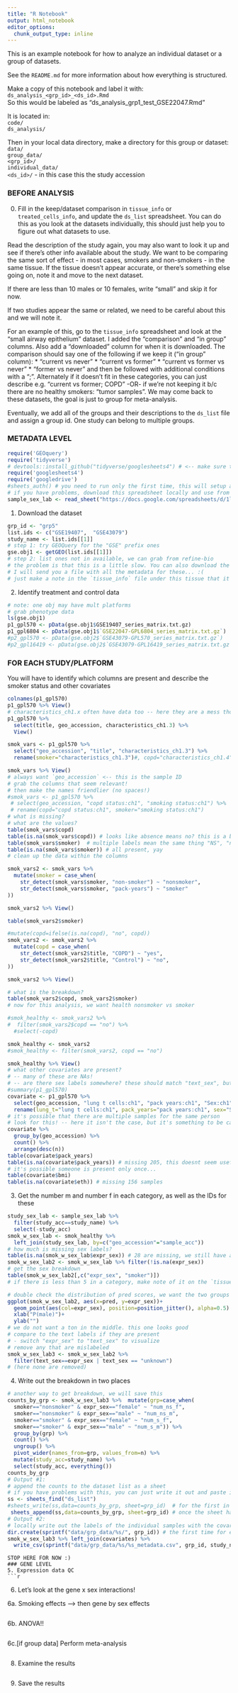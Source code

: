 ```yaml
---
title: "R Notebook"
output: html_notebook
editor_options: 
  chunk_output_type: inline
---
```


This is an example notebook for how to analyze an individual dataset or a group of datasets.

See the `README.md` for more information about how everything is structured.

Make a copy of this notebook and label it with:  
`ds_analysis_<grp_id>_<ds_id>.Rmd`   
So this would be labeled as "ds_analysis_grp1_test_GSE22047.Rmd"

It is located in:   
`code/`  
  `ds_analysis/`  

Then in your local data directory, make a directory for this group or dataset:  
`data/`  
  `group_data/`  
    `<grp_id>/`  
  `individual_data/`   
    `<ds_id>/` - in this case this the study accession


### BEFORE ANALYSIS
0. Fill in the keep/dataset comparison in `tissue_info` or `treated_cells_info`, and update the `ds_list` spreadsheet. You can do this as you look at the datasets individually, this should just help you to figure out what datasets to use. 

Read the description of the study again, you may also want to look it up and see if there's other info available about the study.
We want to be comparing the same sort of effect - in most cases, smokers and non-smokers - in the same tissue. If the tissue doesn't appear accurate, or there's something else going on, note it and move to the next dataset.

If there are less than 10 males or 10 females, write "small" and skip it for now. 

If two studies appear the same or related, we need to be careful about this and we will note it.

For an example of this, go to the `tissue_info` spreadsheet and look at the "small airway epithelium" dataset. I added the "comparison" and "in group" columns. Also add a "downloaded" column for when it is downloaded.
The comparison should say one of the following if we keep it ("in group" column):
* "current vs never"
* "current vs former"
* "current vs former vs never"
* "former vs never"
and then be followed with additional conditions with a ";".
Alternately if it doesn't fit in these categories, you can just describe
e.g. "current vs former; COPD" -OR- if we're not keeping it b/c there are no healthy smokers: "tumor samples". We may come back to these datasets, the goal is just to group for meta-analysis.

Eventually, we add all of the groups and their descriptions to the `ds_list` file and assign a group id. One study can belong to multiple groups.

### METADATA LEVEL
```r
require('GEOquery')
require('tidyverse')
# devtools::install_github("tidyverse/googlesheets4") # <-- make sure to use this instead of just install for this package
require('googlesheets4') 
require('googledrive')
#sheets_auth() # you need to run only the first time, this will setup a browser prompt, and then you can read the sheet
# if you have problems, download this spreadsheet locally and use from there
sample_sex_lab <- read_sheet("https://docs.google.com/spreadsheets/d/1lEUVsyXLDcyUQB7mXk0B-LtsWkBn66gKaIV74OFAGVs/edit#gid=463642465")
```

1. Download the dataset
```r
grp_id <- "grp5"
list.ids <- c("GSE19407",  "GSE43079")
study_name <- list.ids[[1]]
# step 1: try GEOQuery for the "GSE" prefix ones
gse.obj1 <- getGEO(list.ids[[1]]) 
# step 2: list ones not in available, we can grab from refine-bio
# the problem is that this is a little slow. You can also download the "E-" ones from ArrayExpress.
# I will send you a file with all the metadata for these... :(
# just make a note in the `tissue_info` file under this tissue that it could not be downloaded yet
```



2. Identify treatment and control data
```r
# note: one obj may have mult platforms
# grab phenotype data
ls(gse.obj1)
p1_gpl570 <- pData(gse.obj1$GSE19407_series_matrix.txt.gz)
p1_gpl6804 <- pData(gse.obj1$`GSE22047-GPL6804_series_matrix.txt.gz`)
#p2_gpl570 <- pData(gse.obj2$`GSE43079-GPL570_series_matrix.txt.gz`)
#p2_gpl16419 <- pData(gse.obj2$`GSE43079-GPL16419_series_matrix.txt.gz`)
```

### FOR EACH STUDY/PLATFORM

You will have to identify which columns are present and describe the smoker status and other covariates 
```r
colnames(p1_gpl570) 
p1_gpl570 %>% View()
# characteristics_ch1.x often have data too -- here they are a mess tho and contain diff fields, so be careful
p1_gpl570 %>% 
  select(title, geo_accession, characteristics_ch1.3) %>% 
  View()

smok_vars <- p1_gpl570 %>% 
  select("geo_accession", "title", "characteristics_ch1.3") %>%
  rename(smoker="characteristics_ch1.3")#, copd="characteristics_ch1.4")

smok_vars %>% View()
# always want `geo_accession` <-- this is the sample ID
# grab the columns that seem relevant!
# then make the names friendlier (no spaces!)
#smok_vars <- p1_gpl570 %>% 
 # select(geo_accession, "copd status:ch1", "smoking status:ch1") %>%
 # rename(copd="copd status:ch1", smoker="smoking status:ch1")
# what is missing?
# what are the values?
table(smok_vars$copd)
table(is.na(smok_vars$copd)) # looks like absence means no? this is a bad way to encode data so we're going to do something else with it
table(smok_vars$smoker)  # multiple labels mean the same thing "NS", "nonsmoker" (poor metadata), we will fix
table(is.na(smok_vars$smoker)) # all present, yay
# clean up the data within the columns

smok_vars2 <- smok_vars %>%
  mutate(smoker = case_when(
    str_detect(smok_vars$smoker, "non-smoker") ~ "nonsmoker",
    str_detect(smok_vars$smoker, "pack-years") ~ "smoker"
))

smok_vars2 %>% View()

table(smok_vars2$smoker)

#mutate(copd=ifelse(is.na(copd), "no", copd))
smok_vars2 <- smok_vars2 %>%
  mutate(copd = case_when(
    str_detect(smok_vars2$title, "COPD") ~ "yes",
    str_detect(smok_vars2$title, "Control") ~ "no",
))

smok_vars2 %>% View()

# what is the breakdown?
table(smok_vars2$copd, smok_vars2$smoker)
# now for this analysis, we want health nonsmoker vs smoker

#smok_healthy <- smok_vars2 %>% 
#  filter(smok_vars2$copd == "no") %>% 
  #select(-copd)     

smok_healthy <- smok_vars2
#smok_healthy <- filter(smok_vars2, copd == "no")

smok_healthy %>% View()
# what other covariates are present?
# -- many of these are NAs!
# -- are there sex labels somewhere? these should match "text_sex", but sometimes they do not
#summary(p1_gpl570)
covariate <- p1_gpl570 %>% 
  select(geo_accession, "lung t cells:ch1", "pack years:ch1", "Sex:ch1", "bmi:ch1", "copd:ch1" ) %>%
  rename(lung_t="lung t cells:ch1", pack_years="pack years:ch1", sex="Sex:ch1", bmi="bmi:ch1", copd="copd:ch1")
# it's possible that there are multiple samples for the same person
# look for this! -- here it isn't the case, but it's something to be careful abt
covariate %>%
  group_by(geo_accession) %>%
  count() %>%
  arrange(desc(n))
table(covariate$pack_years)
table(is.na(covariate$pack_years)) # missing 205, this doesnt seem useful, but worth looking at to try to figure out what is going on?
# it's possible someone is present only once...
table(covariate$bmi) 
table(is.na(covariate$eth)) # missing 156 samples
```

3. Get the number m and number f in each category, as well as the IDs for these
```r
study_sex_lab <- sample_sex_lab %>% 
  filter(study_acc==study_name) %>% 
  select(-study_acc)
smok_w_sex_lab <- smok_healthy %>%
  left_join(study_sex_lab, by=c("geo_accession"="sample_acc"))
# how much is missing sex labels?
table(is.na(smok_w_sex_lab$expr_sex)) # 28 are missing, we still have a fair number
smok_w_sex_lab2 <- smok_w_sex_lab %>% filter(!is.na(expr_sex))
# get the sex breakdown
table(smok_w_sex_lab2[,c("expr_sex", "smoker")])
# if there is less than 5 in a category, make note of it on the `tissue_info` spreadsheet in a column, write out this info but we may need to discard for expression analysis
```

```r
# double check the distribution of pred scores, we want the two groups to be well separated!
ggplot(smok_w_sex_lab2, aes(x=pred, y=expr_sex))+
  geom_point(aes(col=expr_sex), position=position_jitter(), alpha=0.5) + 
  xlab("P(male)")+
  ylab("")
# we do not want a ton in the middle. this one looks good
# compare to the text labels if they are present
# - switch "expr_sex" to "text_sex" to visualize
# remove any that are mislabeled
smok_w_sex_lab3 <- smok_w_sex_lab2 %>% 
  filter(text_sex==expr_sex | text_sex == "unknown")
# (here none are removed)
```

4. Write out the breakdown in two places 
```r
# another way to get breakdown, we will save this
counts_by_grp <- smok_w_sex_lab3 %>%  mutate(grp=case_when(
  smoker=="nonsmoker" & expr_sex=="female" ~ "num_ns_f",
  smoker=="nonsmoker" & expr_sex=="male" ~ "num_ns_m",
  smoker=="smoker" & expr_sex=="female" ~ "num_s_f",
  smoker=="smoker" & expr_sex=="male" ~ "num_s_m")) %>% 
  group_by(grp) %>% 
  count() %>%
  ungroup() %>%
  pivot_wider(names_from=grp, values_from=n) %>% 
  mutate(study_acc=study_name) %>% 
  select(study_acc, everything())
counts_by_grp 
# Output #1:
# append the counts to the dataset list as a sheet
# if you have problems with this, you can just write it out and paste it into the file
ss <- sheets_find("ds_list")
#sheets_write(ss,data=counts_by_grp, sheet=grp_id)  # for the first in a group
 sheets_append(ss,data=counts_by_grp, sheet=grp_id) # once the sheet has been created
# Output #2:
# locally write out the labels of the individual samples with the covariates
dir.create(sprintf("data/grp_data/%s/", grp_id)) # the first time for each group
smok_w_sex_lab3 %>% left_join(covariates) %>%
  write_csv(sprintf("data/grp_data/%s/%s_metadata.csv", grp_id, study_name))
```

```
STOP HERE FOR NOW :)
### GENE LEVEL
5. Expression data QC
```r
```

6. Let's look at the gene x sex interactions!

6a. Smoking effects --> then gene by sex effects
```r
```

6b. ANOVA!! 
```r
```

6c.[if group data] Perform meta-analysis

```r
```

8.  Examine the results
```r
```

9. Save the results
```r
```